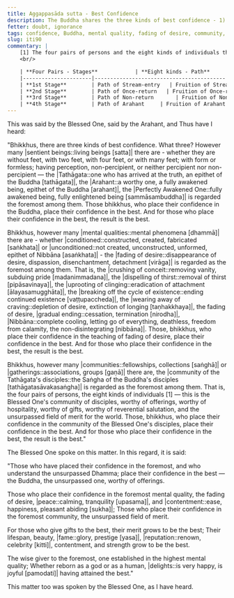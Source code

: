 ```yaml
---
title: Aggappasāda sutta - Best Confidence
description: The Buddha shares the three kinds of best confidence - 1) in the Buddha, 2) in the mental quality of fading of desire, and 3) in the community of the Blessed One's disciples.
fetter: doubt, ignorance
tags: confidence, Buddha, mental quality, fading of desire, community, disciples, Dhamma, Saṅgha, iti, iti50-99
slug: iti90
commentary: |
    [1] The four pairs of persons and the eight kinds of individuals that constitute the community of the Blessed One's disciples are as follows:
    <br/>

    | **Four Pairs - Stages**            | **Eight kinds - Path**       | **Eight kinds - Fruition**    | **Fetters Overcome / Weakened**                                  |
    |----------------------|------------------------------------------|-----------------------------------------|------------------------------------------------------------------|
    | **1st Stage**        | Path of Stream-entry   | Fruition of Stream-entry | Overcomes: <br> 1) Personal existence, aka identity |view::sakkāya-diṭṭhi| <br> 2) Doubt, aka uncertainty, |indecisiveness::vicikicchā| <br> 3) Adherence to rules and |observances::sīlabbataparāmāsa| |
    | **2nd Stage**        | Path of Once-return   | Fruition of Once-return | Weakens: <br> 4) Sensual |desire::kāmacchanda| <br> 5) |Ill-will::byāpāda| |
    | **3rd Stage**        | Path of Non-return       | Fruition of Non-return     | Overcomes: <br> 4) Sensual |desire::kāmacchanda| <br> 5) |Ill-will::byāpāda| |
    | **4th Stage**        | Path of Arahant     | Fruition of Arahant  | Overcomes: <br> 6) Desire for fine-material |existence::rūparāga| <br> 7) Desire for formless existence, aka desire for immaterial |existence::arūparāga| <br> 8) Conceit, aka pride, |egotism::māna| <br> 9) Restlessness, aka agitation, |distraction::uddhacca| <br>10) Ignorance, not knowing the true nature of how things have come to be, not understanding the nature of |reality::avijjā| |
---
```


This was said by the Blessed One, said by the Arahant, and Thus have I heard:

"Bhikkhus, there are three kinds of best confidence. What three? However many |sentient beings::living beings [satta]| there are - whether they are without feet, with two feet, with four feet, or with many feet; with form or formless; having perception, non-percipient, or neither percipient nor non-percipient — the |Tathāgata::one who has arrived at the truth, an epithet of the Buddha [tathāgata]|, the |Arahant::a worthy one, a fully awakened being, epithet of the Buddha [arahant]|, the |Perfectly Awakened One::fully awakened being, fully enlightened being [sammāsambuddha]| is regarded the foremost among them. Those bhikkhus, who place their confidence in the Buddha, place their confidence in the best. And for those who place their confidence in the best, the result is the best.

Bhikkhus, however many |mental qualities::mental phenomena [dhammā]| there are - whether |conditioned::constructed, created, fabricated [saṅkhata]| or |unconditioned::not created, unconstructed, unformed, epithet of Nibbāna [asaṅkhata]| - the |fading of desire::disappearance of desire, dispassion, disenchantment, detachment [virāga]| is regarded as the foremost among them. That is, the |crushing of conceit::removing vanity, subduing pride [madanimmadana]|, the |dispelling of thirst::removal of thirst [pipāsavinaya]|, the |uprooting of clinging::eradication of attachment [ālayasamugghāta]|, the |breaking off the cycle of existence::ending continued existence [vaṭṭupaccheda]|, the |wearing away of craving::depletion of desire, extinction of longing [taṇhakkhaya]|, the fading of desire, |gradual ending::cessation, termination [nirodha]|, |Nibbāna::complete cooling, letting go of everything, deathless, freedom from calamity, the non-disintegrating [nibbāna]|. Those, bhikkhus, who place their confidence in the teaching of fading of desire, place their confidence in the best. And for those who place their confidence in the best, the result is the best.

Bhikkhus, however many |communities::fellowships, collections [saṅghā]| or |gatherings::associations, groups [gaṇā]| there are, the |community of the Tathāgata's disciples::the Saṅgha of the Buddha's disciples [tathāgatasāvakasaṅgha]| is regarded as the foremost among them. That is, the four pairs of persons, the eight kinds of individuals [1] — this is the Blessed One's community of disciples, worthy of offerings, worthy of hospitality, worthy of gifts, worthy of reverential salutation, and the unsurpassed field of merit for the world. Those, bhikkhus, who place their confidence in the community of the Blessed One's disciples, place their confidence in the best. And for those who place their confidence in the best, the result is the best."

The Blessed One spoke on this matter. In this regard, it is said:

"Those who have placed their confidence in the foremost,
and who understand the unsurpassed Dhamma;
place their confidence in the best — the Buddha,
the unsurpassed one, worthy of offerings.

Those who place their confidence in the foremost mental quality,
the fading of desire, |peace::calming, tranquility [upasama]|, and |contentment::ease, happiness, pleasant abiding [sukha]|;
Those who place their confidence in the foremost community,
the unsurpassed field of merit.

For those who give gifts to the best,
their merit grows to be the best;
Their lifespan, beauty, |fame::glory, prestige [yasa]|,
|reputation::renown, celebrity [kitti]|, contentment, and strength grow to be the best.

The wise giver to the foremost,
one established in the highest mental quality;
Whether reborn as a god or as a human,
|delights::is very happy, is joyful [pamodati]| having attained the best."

This matter too was spoken by the Blessed One, as I have heard.
